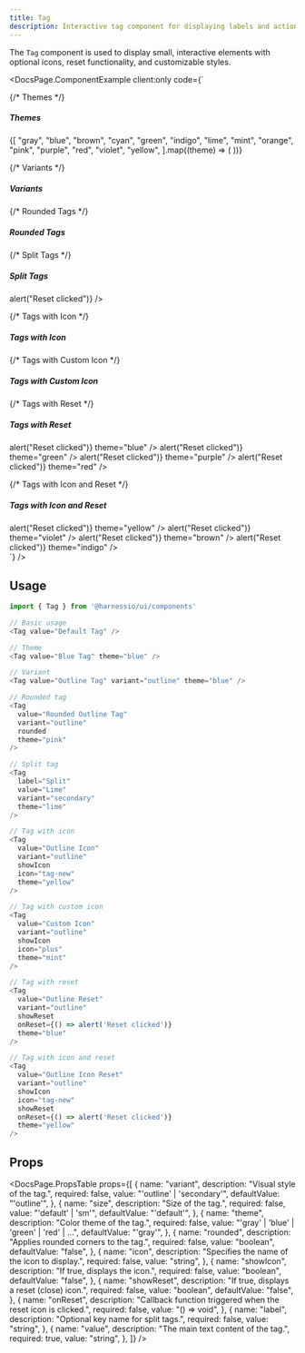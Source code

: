 ```yaml
---
title: Tag
description: Interactive tag component for displaying labels and actions
---
```


The `Tag` component is used to display small, interactive elements with optional icons, reset functionality, and customizable styles.


<DocsPage.ComponentExample
  client:only
  code={`<div className="flex flex-col gap-8">
  
{/* Themes */}

<div>
  <h5 className="text-lg font-semibold mb-3">Themes</h5>
  <div className="flex flex-wrap items-end gap-3">
    {[
      "gray",
      "blue",
      "brown",
      "cyan",
      "green",
      "indigo",
      "lime",
      "mint",
      "orange",
      "pink",
      "purple",
      "red",
      "violet",
      "yellow",
    ].map((theme) => (
      <Tag
        key={theme}
        value={theme.charAt(0).toUpperCase() + theme.slice(1)}
        theme={theme}
      />
    ))}
  </div>
</div>

{/* Variants */}

<div>
  <h5 className="text-lg font-semibold mb-3">Variants</h5>
  <div className="flex flex-wrap items-end gap-3">
    <Tag value="Outline Tag" variant="outline" theme="blue" />
    <Tag value="Secondary Tag" variant="secondary" theme="green" />
  </div>
</div>

{/* Rounded Tags */}

<div>
  <h5 className="text-lg font-semibold mb-3">Rounded Tags</h5>
  <div className="flex flex-wrap items-end gap-3">
    <Tag value="Rounded Outline Tag" variant="outline" rounded theme="pink" />
    <Tag
      value="Rounded Secondary Tag"
      variant="secondary"
      rounded
      theme="orange"
    />
  </div>
</div>

{/* Split Tags */}

<div>
  <h5 className="text-lg font-semibold mb-3">Split Tags</h5>
  <div className="flex flex-wrap items-end gap-3">
    <Tag label="Split" value="Lime" variant="secondary" theme="lime" />
    <Tag label="Split" value="Pink" variant="secondary" theme="pink" />
    <Tag label="Split" value="Blue" variant="secondary" theme="blue" />
    <Tag
      label="Split"
      value="Reset"
      variant="secondary"
      theme="orange"
      showReset
      onReset={() => alert("Reset clicked")}
    />
  </div>
</div>

{/* Tags with Icon */}

<div>
  <h5 className="text-lg font-semibold mb-3">Tags with Icon</h5>
  <div className="flex flex-wrap items-end gap-3">
    <Tag
      value="Outline Icon"
      variant="outline"
      showIcon
      icon="tag-new"
      theme="yellow"
    />
    <Tag
      value="Secondary Icon"
      variant="secondary"
      showIcon
      icon="tag-new"
      theme="violet"
    />
    <Tag
      value="Rounded Outline Icon"
      variant="outline"
      rounded
      showIcon
      icon="tag-new"
      theme="brown"
    />
    <Tag
      value="Rounded Secondary Icon"
      variant="secondary"
      rounded
      showIcon
      icon="tag-new"
      theme="indigo"
    />
  </div>
</div>

{/* Tags with Custom Icon */}

<div>
  <h5 className="text-lg font-semibold mb-3">Tags with Custom Icon</h5>
  <div className="flex flex-wrap items-end gap-3">
    <Tag
      value="Custom Icon"
      variant="outline"
      showIcon
      icon="plus"
      theme="mint"
    />
    <Tag
      value="Custom Icon Secondary"
      variant="secondary"
      showIcon
      icon="plus"
      theme="cyan"
    />
    <Tag
      value="Rounded Custom Icon"
      variant="outline"
      rounded
      showIcon
      icon="plus"
      theme="orange"
    />
    <Tag
      value="Rounded Custom Icon Secondary"
      variant="secondary"
      rounded
      showIcon
      icon="plus"
      theme="pink"
    />
  </div>
</div>

{/* Tags with Reset */}

<div>
  <h5 className="text-lg font-semibold mb-3">Tags with Reset</h5>
  <div className="flex flex-wrap items-end gap-3">
    <Tag
      value="Outline Reset"
      variant="outline"
      showReset
      onReset={() => alert("Reset clicked")}
      theme="blue"
    />
    <Tag
      value="Secondary Reset"
      variant="secondary"
      showReset
      onReset={() => alert("Reset clicked")}
      theme="green"
    />
    <Tag
      value="Rounded Outline Reset"
      variant="outline"
      rounded
      showReset
      onReset={() => alert("Reset clicked")}
      theme="purple"
    />
    <Tag
      value="Rounded Secondary Reset"
      variant="secondary"
      rounded
      showReset
      onReset={() => alert("Reset clicked")}
      theme="red"
    />
  </div>
</div>

{/* Tags with Icon and Reset */}

  <div>
    <h5 className="text-lg font-semibold mb-3">Tags with Icon and Reset</h5>
    <div className="flex flex-wrap items-end gap-3">
      <Tag
        value="Outline Icon Reset"
        variant="outline"
        showIcon
        icon="tag-new"
        showReset
        onReset={() => alert("Reset clicked")}
        theme="yellow"
      />
      <Tag
        value="Secondary Icon Reset"
        variant="secondary"
        showIcon
        icon="tag-new"
        showReset
        onReset={() => alert("Reset clicked")}
        theme="violet"
      />
      <Tag
        value="Rounded Outline Icon Reset"
        variant="outline"
        rounded
        showIcon
        icon="tag-new"
        showReset
        onReset={() => alert("Reset clicked")}
        theme="brown"
      />
      <Tag
        value="Rounded Secondary Icon Reset"
        variant="secondary"
        rounded
        showIcon
        icon="tag-new"
        showReset
        onReset={() => alert("Reset clicked")}
        theme="indigo"
      />
    </div>
  </div>
</div>`}
/>

## Usage

```typescript jsx
import { Tag } from '@harnessio/ui/components'

// Basic usage
<Tag value="Default Tag" />

// Theme
<Tag value="Blue Tag" theme="blue" />

// Variant
<Tag value="Outline Tag" variant="outline" theme="blue" />

// Rounded tag
<Tag
  value="Rounded Outline Tag"
  variant="outline"
  rounded
  theme="pink"
/>

// Split tag
<Tag
  label="Split"
  value="Lime"
  variant="secondary"
  theme="lime"
/>

// Tag with icon
<Tag
  value="Outline Icon"
  variant="outline"
  showIcon
  icon="tag-new"
  theme="yellow"
/>

// Tag with custom icon
<Tag
  value="Custom Icon"
  variant="outline"
  showIcon
  icon="plus"
  theme="mint"
/>

// Tag with reset
<Tag
  value="Outline Reset"
  variant="outline"
  showReset
  onReset={() => alert('Reset clicked')}
  theme="blue"
/>

// Tag with icon and reset
<Tag
  value="Outline Icon Reset"
  variant="outline"
  showIcon
  icon="tag-new"
  showReset
  onReset={() => alert('Reset clicked')}
  theme="yellow"
/>
```

## Props

<DocsPage.PropsTable
  props={[
    {
      name: "variant",
      description: "Visual style of the tag.",
      required: false,
      value: "'outline' | 'secondary'",
      defaultValue: "'outline'",
    },
    {
      name: "size",
      description: "Size of the tag.",
      required: false,
      value: "'default' | 'sm'",
      defaultValue: "'default'",
    },
    {
      name: "theme",
      description: "Color theme of the tag.",
      required: false,
      value: "'gray' | 'blue' | 'green' | 'red' | ...",
      defaultValue: "'gray'",
    },
    {
      name: "rounded",
      description: "Applies rounded corners to the tag.",
      required: false,
      value: "boolean",
      defaultValue: "false",
    },
    {
      name: "icon",
      description: "Specifies the name of the icon to display.",
      required: false,
      value: "string",
    },
    {
      name: "showIcon",
      description: "If true, displays the icon.",
      required: false,
      value: "boolean",
      defaultValue: "false",
    },
    {
      name: "showReset",
      description: "If true, displays a reset (close) icon.",
      required: false,
      value: "boolean",
      defaultValue: "false",
    },
    {
      name: "onReset",
      description:
        "Callback function triggered when the reset icon is clicked.",
      required: false,
      value: "() => void",
    },
    {
      name: "label",
      description: "Optional key name for split tags.",
      required: false,
      value: "string",
    },
    {
      name: "value",
      description: "The main text content of the tag.",
      required: true,
      value: "string",
    },
  ]}
/>
